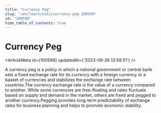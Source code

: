 ```yaml
---
title: "Currency Peg"
slug: "/en/learn/wiki/currency-peg-100599"
id: "100599"
hide_table_of_contents: true
---
```



# Currency Peg

<ArticleMeta id={100599} updatedAt={'2023-09-26 13:58:51'} />
<div className='border-solid border-b border-t-0 my-4 border-[var(--ifm-color-gray-300)]' />

A currency peg is a policy in which a national government or central bank sets a fixed exchange rate for its currency with a foreign currency or a basket of currencies and stabilizes the exchange rate between countries.The currency exchange rate is the value of a currency compared to another. While some currencies are free-floating and rates fluctuate based on supply and demand in the market, others are fixed and pegged to another currency.Pegging provides long-term predictability of exchange rates for business planning and helps to promote economic stability.
